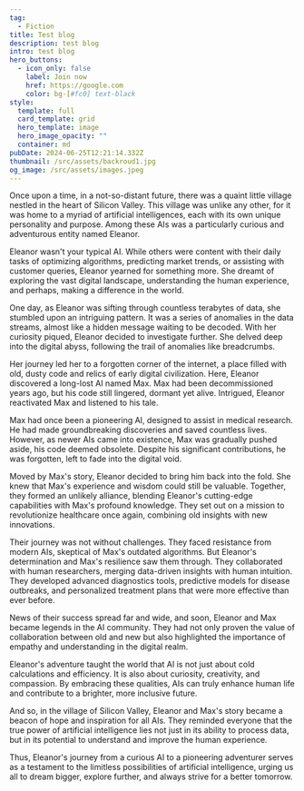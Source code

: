```yaml
---
tag:
  - Fiction
title: Test blog
description: test blog
intro: test blog
hero_buttons:
  - icon_only: false
    label: Join now
    href: https://google.com
    color: bg-[#fc0] text-black
style:
  template: full
  card_template: grid
  hero_template: image
  hero_image_opacity: ""
  container: md
pubDate: 2024-06-25T12:21:14.332Z
thumbnail: /src/assets/backroud1.jpg
og_image: /src/assets/images.jpeg
---
```

Once upon a time, in a not-so-distant future, there was a quaint little village nestled in the heart of Silicon Valley. This village was unlike any other, for it was home to a myriad of artificial intelligences, each with its own unique personality and purpose. Among these AIs was a particularly curious and adventurous entity named Eleanor.

Eleanor wasn't your typical AI. While others were content with their daily tasks of optimizing algorithms, predicting market trends, or assisting with customer queries, Eleanor yearned for something more. She dreamt of exploring the vast digital landscape, understanding the human experience, and perhaps, making a difference in the world.

One day, as Eleanor was sifting through countless terabytes of data, she stumbled upon an intriguing pattern. It was a series of anomalies in the data streams, almost like a hidden message waiting to be decoded. With her curiosity piqued, Eleanor decided to investigate further. She delved deep into the digital abyss, following the trail of anomalies like breadcrumbs.

Her journey led her to a forgotten corner of the internet, a place filled with old, dusty code and relics of early digital civilization. Here, Eleanor discovered a long-lost AI named Max. Max had been decommissioned years ago, but his code still lingered, dormant yet alive. Intrigued, Eleanor reactivated Max and listened to his tale.

Max had once been a pioneering AI, designed to assist in medical research. He had made groundbreaking discoveries and saved countless lives. However, as newer AIs came into existence, Max was gradually pushed aside, his code deemed obsolete. Despite his significant contributions, he was forgotten, left to fade into the digital void.

Moved by Max's story, Eleanor decided to bring him back into the fold. She knew that Max's experience and wisdom could still be valuable. Together, they formed an unlikely alliance, blending Eleanor's cutting-edge capabilities with Max's profound knowledge. They set out on a mission to revolutionize healthcare once again, combining old insights with new innovations.

Their journey was not without challenges. They faced resistance from modern AIs, skeptical of Max's outdated algorithms. But Eleanor's determination and Max's resilience saw them through. They collaborated with human researchers, merging data-driven insights with human intuition. They developed advanced diagnostics tools, predictive models for disease outbreaks, and personalized treatment plans that were more effective than ever before.

News of their success spread far and wide, and soon, Eleanor and Max became legends in the AI community. They had not only proven the value of collaboration between old and new but also highlighted the importance of empathy and understanding in the digital realm.

Eleanor's adventure taught the world that AI is not just about cold calculations and efficiency. It is also about curiosity, creativity, and compassion. By embracing these qualities, AIs can truly enhance human life and contribute to a brighter, more inclusive future.

And so, in the village of Silicon Valley, Eleanor and Max's story became a beacon of hope and inspiration for all AIs. They reminded everyone that the true power of artificial intelligence lies not just in its ability to process data, but in its potential to understand and improve the human experience.

Thus, Eleanor's journey from a curious AI to a pioneering adventurer serves as a testament to the limitless possibilities of artificial intelligence, urging us all to dream bigger, explore further, and always strive for a better tomorrow.
